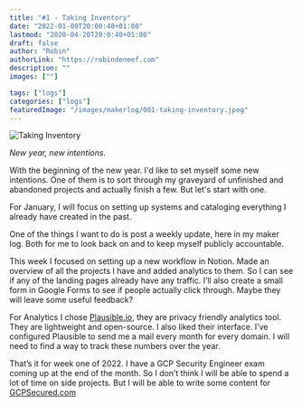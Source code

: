 ```yaml
---
title: "#1 - Taking Inventory"
date: "2022-01-09T20:00:40+01:00"
lastmod: "2020-04-20T20:0:40+01:00"
draft: false
author: "Robin"
authorLink: "https://robindeneef.com"
description: ""
images: [""]

tags: ["logs"]
categories: ["logs"]
featuredImage: "/images/makerlog/001-taking-inventory.jpeg"
---
```


![Taking Inventory](/images/makerlog/001-taking-inventory.jpeg)

_New year, new intentions._

With the beginning of the new year. I'd like to set myself some new intentions. One of them is to sort through my graveyard of unfinished and abandoned projects and actually finish a few. But let's start with one.

For January, I will focus on setting up systems and cataloging everything I already have created in the past.

One of the things I want to do is post a weekly update, here in my maker log. Both for me to look back on and to keep myself publicly accountable.

This week I focused on setting up a new workflow in Notion. Made an overview of all the projects I have and added analytics to them. So I can see if any of the landing pages already have any traffic. I’ll also create a small form in Google Forms to see if people actually click through. Maybe they will leave some useful feedback?

For Analytics I chose [Plausible.io](http://plausible.io?ref=robindeneef.com), they are privacy friendly analytics tool. They are lightweight and open-source. I also liked their interface. I’ve configured Plausible to send me a mail every month for every domain. I will need to find a way to track these numbers over the year.

That’s it for week one of 2022. I have a GCP Security Engineer exam coming up at the end of the month. So I don’t think I will be able to spend a lot of time on side projects. But I will be able to write some content for [GCPSecured.com](http://GCPSecured.com?ref=robindeneef.com)
